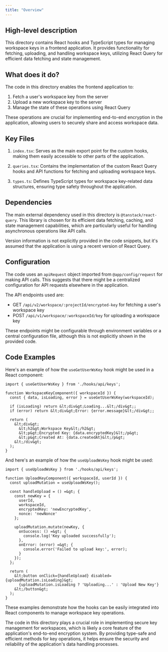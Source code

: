 ```yaml
---
title: "Overview"
---
```


## High-level description
This directory contains React hooks and TypeScript types for managing workspace keys in a frontend application. It provides functionality for fetching, uploading, and handling workspace keys, utilizing React Query for efficient data fetching and state management.

## What does it do?
The code in this directory enables the frontend application to:
1. Fetch a user's workspace key from the server
2. Upload a new workspace key to the server
3. Manage the state of these operations using React Query

These operations are crucial for implementing end-to-end encryption in the application, allowing users to securely share and access workspace data.

## Key Files
1. `index.tsx`: Serves as the main export point for the custom hooks, making them easily accessible to other parts of the application.

2. `queries.tsx`: Contains the implementation of the custom React Query hooks and API functions for fetching and uploading workspace keys.

3. `types.ts`: Defines TypeScript types for workspace key-related data structures, ensuring type safety throughout the application.

## Dependencies
The main external dependency used in this directory is `@tanstack/react-query`. This library is chosen for its efficient data fetching, caching, and state management capabilities, which are particularly useful for handling asynchronous operations like API calls.

Version information is not explicitly provided in the code snippets, but it's assumed that the application is using a recent version of React Query.

## Configuration
The code uses an `apiRequest` object imported from `@app/config/request` for making API calls. This suggests that there might be a centralized configuration for API requests elsewhere in the application.

The API endpoints used are:
- GET `/api/v2/workspace/:projectId/encrypted-key` for fetching a user's workspace key
- POST `/api/v1/workspace/:workspaceId/key` for uploading a workspace key

These endpoints might be configurable through environment variables or a central configuration file, although this is not explicitly shown in the provided code.

## Code Examples

Here's an example of how the `useGetUserWsKey` hook might be used in a React component:

```tsx
import { useGetUserWsKey } from './hooks/api/keys';

function WorkspaceKeyComponent({ workspaceId }) {
  const { data, isLoading, error } = useGetUserWsKey(workspaceId);

  if (isLoading) return &lt;div&gt;Loading...&lt;/div&gt;;
  if (error) return &lt;div&gt;Error: {error.message}&lt;/div&gt;;

  return (
    &lt;div&gt;
      &lt;h2&gt;Workspace Key&lt;/h2&gt;
      &lt;p&gt;Encrypted Key: {data.encryptedKey}&lt;/p&gt;
      &lt;p&gt;Created At: {data.createdAt}&lt;/p&gt;
    &lt;/div&gt;
  );
}
```

And here's an example of how the `useUploadWsKey` hook might be used:

```tsx
import { useUploadWsKey } from './hooks/api/keys';

function UploadKeyComponent({ workspaceId, userId }) {
  const uploadMutation = useUploadWsKey();

  const handleUpload = () =&gt; {
    const newKey = {
      userId,
      workspaceId,
      encryptedKey: 'newEncryptedKey',
      nonce: 'newNonce'
    };

    uploadMutation.mutate(newKey, {
      onSuccess: () =&gt; {
        console.log('Key uploaded successfully');
      },
      onError: (error) =&gt; {
        console.error('Failed to upload key:', error);
      }
    });
  };

  return (
    &lt;button onClick={handleUpload} disabled={uploadMutation.isLoading}&gt;
      {uploadMutation.isLoading ? 'Uploading...' : 'Upload New Key'}
    &lt;/button&gt;
  );
}
```

These examples demonstrate how the hooks can be easily integrated into React components to manage workspace key operations.

The code in this directory plays a crucial role in implementing secure key management for workspaces, which is likely a core feature of the application's end-to-end encryption system. By providing type-safe and efficient methods for key operations, it helps ensure the security and reliability of the application's data handling processes.